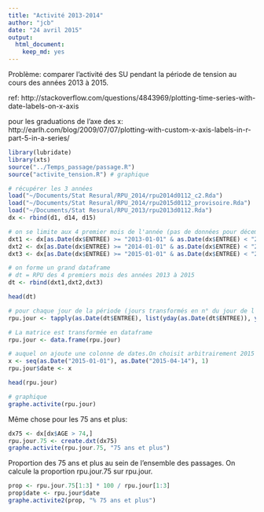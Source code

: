 ```yaml
---
title: "Activité 2013-2014"
author: "jcb"
date: "24 avril 2015"
output:
  html_document:
    keep_md: yes
---
```


Problème: comparer l'activité des SU pendant la période de tension au cours des années 2013 à 2015.

ref: http://stackoverflow.com/questions/4843969/plotting-time-series-with-date-labels-on-x-axis

pour les graduations de l'axe des x: http://earlh.com/blog/2009/07/07/plotting-with-custom-x-axis-labels-in-r-part-5-in-a-series/

```r
library(lubridate)
library(xts)
source("../Temps_passage/passage.R")
source("activite_tension.R") # graphique

# récupérer les 3 années
load("~/Documents/Stat Resural/RPU_2014/rpu2014d0112_c2.Rda")
load("~/Documents/Stat Resural/RPU_2014/rpu2015d0112_provisoire.Rda")
load("~/Documents/Stat Resural/RPU_2013/rpu2013d0112.Rda")
dx <- rbind(d1, d14, d15)

# on se limite aux 4 premier mois de l'année (pas de données pour décembre 2012)
dxt1 <- dx[as.Date(dx$ENTREE) >= "2013-01-01" & as.Date(dx$ENTREE) < "2013-04-15",]
dxt2 <- dx[as.Date(dx$ENTREE) >= "2014-01-01" & as.Date(dx$ENTREE) < "2014-04-15",]
dxt3 <- dx[as.Date(dx$ENTREE) >= "2015-01-01" & as.Date(dx$ENTREE) < "2015-04-15",]

# on forme un grand dataframe
# dt = RPU des 4 premiers mois des années 2013 à 2015
dt <- rbind(dxt1,dxt2,dxt3)

head(dt)

# pour chaque jour de la période (jours transformés en n° du jour de l'année), on calcule le nombre de RPU. On obtient une matrice de 3 lignes (1 par année) et 98 jours.
rpu.jour <- tapply(as.Date(dt$ENTREE), list(yday(as.Date(dt$ENTREE)), year(as.Date(dt$ENTREE))), length)

# La matrice est transformée en dataframe
rpu.jour <- data.frame(rpu.jour)

# auquel on ajoute une colonne de dates.On choisit arbitrairement 2015 pour les dates
x <- seq(as.Date("2015-01-01"), as.Date("2015-04-14"), 1)
rpu.jour$date <- x

head(rpu.jour)

# graphique
graphe.activite(rpu.jour)

```

Même chose pour les 75 ans et plus:
```r
dx75 <- dx[dx$AGE > 74,]
rpu.jour.75 <- create.dxt(dx75)
graphe.activite(rpu.jour.75, "75 ans et plus")
```

Proportion des 75 ans et plus au sein de l'ensemble des passages. On calcule la proportion rpu.jour.75 sur rpu.jour.
```r
prop <- rpu.jour.75[1:3] * 100 / rpu.jour[1:3]
prop$date <- rpu.jour$date
graphe.activite2(prop, "% 75 ans et plus")

```

